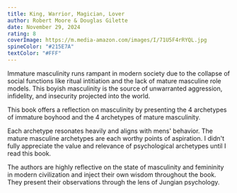 ```yaml
---
title: King, Warrior, Magician, Lover
author: Robert Moore & Douglas Gilette
date: November 29, 2024
rating: 8
coverImage: https://m.media-amazon.com/images/I/71U5F4rRYQL.jpg
spineColor: "#215E7A"
textColor: "#FFF"
---
```


Immature masculinity runs rampant in modern society due to the collapse of social functions like ritual intitiation and the lack of mature masculine role models. This boyish masculinity is the source of unwarranted aggression, infidelity, and insecurity projected into the world.

This book offers a reflection on masculinity by presenting the 4 archetypes of immature boyhood and the 4 archetypes of mature masculinity.

Each archetype resonates heavily and aligns with mens' behavior. The mature masculine archetypes are each worthy points of aspiration. I didn't fully appreciate the value and relevance of psychological archetypes until I read this book.

The authors are highly reflective on the state of masculinity and femininity in modern civilization and inject their own wisdom throughout the book. They present their observations through the lens of Jungian psychology.
